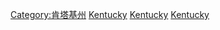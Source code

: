 {{Commons cat|Economy of Kentucky}}
[[Category:肯塔基州|Category:肯塔基州]]
[[Category:美国各州经济|Kentucky]]
[[Category:美国中西部经济|Kentucky]]
[[Category:美國東南部經濟|Kentucky]]